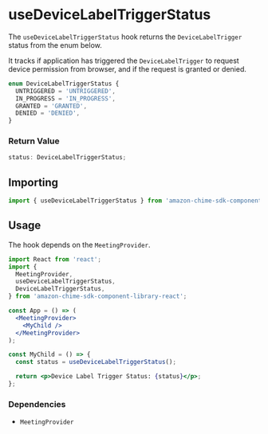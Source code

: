 <Meta title="SDK Hooks/useDevicePermissionStatus" />

# useDeviceLabelTriggerStatus

The `useDeviceLabelTriggerStatus` hook returns the `DeviceLabelTrigger` status from the enum below.

It tracks if application has triggered the `DeviceLabelTrigger` to request device permission from browser, and if the request is granted or denied.

```javascript
enum DeviceLabelTriggerStatus {
  UNTRIGGERED = 'UNTRIGGERED',
  IN_PROGRESS = 'IN_PROGRESS',
  GRANTED = 'GRANTED',
  DENIED = 'DENIED',
}
```

### Return Value

```javascript
status: DeviceLabelTriggerStatus;
```

## Importing

```javascript
import { useDeviceLabelTriggerStatus } from 'amazon-chime-sdk-component-library-react';
```

## Usage

The hook depends on the `MeetingProvider`.

```jsx
import React from 'react';
import {
  MeetingProvider,
  useDeviceLabelTriggerStatus,
  DeviceLabelTriggerStatus,
} from 'amazon-chime-sdk-component-library-react';

const App = () => (
  <MeetingProvider>
    <MyChild />
  </MeetingProvider>
);

const MyChild = () => {
  const status = useDeviceLabelTriggerStatus();

  return <p>Device Label Trigger Status: {status}</p>;
};
```

### Dependencies

- `MeetingProvider`
